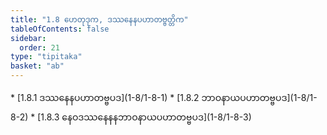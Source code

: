 ```yaml
---
title: "1.8 ဟေတုဒုက, ဒဿနေနပဟာတဗ္ဗတ္တိက"
tableOfContents: false
sidebar:
  order: 21
type: "tipitaka"
basket: "ab"
---
```



<DynamicBreadcrumb />



<TableOfContents>
* [1.8.1 ဒဿနေနပဟာတဗ္ဗပဒ](1-8/1-8-1)
* [1.8.2 ဘာဝနာယပဟာတဗ္ဗပဒ](1-8/1-8-2)
* [1.8.3 နေဝဒဿနေနနဘာဝနာယပဟာတဗ္ဗပဒ](1-8/1-8-3)
</TableOfContents>